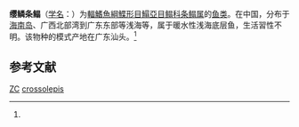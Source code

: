{{Speciesbox
| name = 缨鳞条鳎
| status = DD
| status_system = IUCN3.1
| image = 
| genus = Zebrias
| species = crossolepis
| authority = (Cheng et Chang, 1965)<ref name='id8715'>{{cite web| url =http://www.bioinfo.cn/db05/BjdwSpecies.php?action=view&id=8715| title =缨鳞条鳎| work =《中国动物物种编目数据库》| publisher =中国科学院微生物研究所| author =中国科学院动物研究所| accessdate =2009-04-16| deadurl =yes| archiveurl =https://web.archive.org/web/20160305084828/http://www.bioinfo.cn/db05/BjdwSpecies.php?action=view&id=8715| archivedate =2016-03-05}}</ref>
}}

'''缨鳞条鳎'''（[[学名|学名]]：{{lang|la|''Zebrias crossolepis''}}）为[[輻鰭魚綱|輻鰭魚綱]][[鰈形目|鰈形目]][[鰨亞目|鰨亞目]][[鳎科|鳎科]][[条鳎属|条鳎属]]的[[鱼类|鱼类]]。在中国，分布于[[海南岛|海南岛]]、广西北部湾到广东东部等浅海等，属于暖水性浅海底层鱼，生活習性不明。该物种的模式产地在广东汕头。<ref name='id8715'/>

== 参考文献 ==
{{reflist}}

{{Wikispecies|Zebrias crossolepis}}
{{Taxonbar|from=Q1044839}}

[[Category:IUCN红色名录数据缺乏物种|ZC]]
[[Category:条鳎属|crossolepis]]


{{鰈形目小作品}}